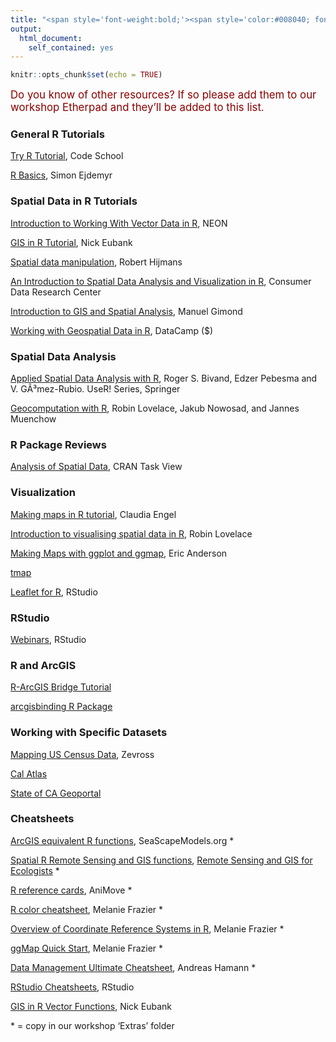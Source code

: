 ```yaml
---
title: "<span style='font-weight:bold;'><span style='color:#008040; font-size:75%;'>Spatial Data Analysis in R:</span><br/>Where To Turn Next</span>"
output: 
  html_document: 
    self_contained: yes
---
```

<style>
ul {
  margin-left: 1em;
}
h2 {
  font-size: 20px;
  font-weight: bold;
}
</style>

```r
knitr::opts_chunk$set(echo = TRUE)
```

<span style="font-size:120%;color:darkred">Do you know of other resources? If so please add them to our   workshop Etherpad and they'll be added to this list.</span>

### General R Tutorials

[Try R Tutorial](http://tryr.codeschool.com/levels/1/challenges/1), Code School

[R Basics](https://sejdemyr.github.io/r-tutorials/basics/), Simon Ejdemyr

### Spatial Data in R Tutorials

[Introduction to Working With Vector Data in R](http://neondataskills.org/tutorial-series/vector-data-series/), NEON

[GIS in R Tutorial](http://www.nickeubank.com/gis-in-r/), Nick Eubank

[Spatial data manipulation](http://www.rspatial.org/spatial/rst/3-vectordata.html), Robert  Hijmans

[An Introduction to Spatial Data Analysis and Visualization in R](https://data.cdrc.ac.uk/tutorial/an-introduction-to-spatial-data-analysis-and-visualisation-in-r), Consumer Data Research Center

[Introduction to GIS and Spatial Analysis](https://mgimond.github.io/Spatial/index.html), Manuel Gimond

[Working with Geospatial Data in R](https://www.datacamp.com/courses/working-with-geospatial-data-in-r), DataCamp ($)

### Spatial Data Analysis

[Applied Spatial Data Analysis with R](http://www.asdar-book.org/), Roger S. Bivand, Edzer Pebesma and V. GÃ³mez-Rubio. UseR! Series, Springer

[Geocomputation with R](http://robinlovelace.net/geocompr/), Robin Lovelace, Jakub Nowosad, and Jannes Muenchow

### R Package Reviews

[Analysis of Spatial Data](https://cran.r-project.org/web/views/Spatial.html), CRAN Task View

### Visualization

[Making maps in R tutorial](https://cengel.github.io/rspatial/4_Mapping.nb.html), Claudia Engel

[Introduction to visualising spatial data in R](https://github.com/Robinlovelace/Creating-maps-in-R), Robin  Lovelace

[Making Maps with ggplot and ggmap](http://eriqande.github.io/rep-res-web/lectures/making-maps-with-R.html),  Eric Anderson 

[tmap](https://cran.r-project.org/web/packages/tmap/vignettes/tmap-nutshell.html)

[Leaflet for R](https://rstudio.github.io/leaflet), RStudio

### RStudio

[Webinars](https://www.rstudio.com/resources/webinars/), RStudio

### R and ArcGIS

[R-ArcGIS Bridge Tutorial](https://www.youtube.com/watch?v=9lpPuCmVmxc)

[arcgisbinding R Package](https://r-arcgis.github.io/assets/arcgisbinding-vignette.html)

### Working with Specific Datasets

[Mapping US Census Data](http://zevross.com/blog/2015/10/14/manipulating-and-mapping-us-census-data-in-r-using-the-acs-tigris-and-leaflet-packages-3/), Zevross

[Cal Atlas](http://www.atlas.ca.gov/download.html)

[State of CA Geoportal](http://portal.gis.ca.gov/geoportal/catalog/search/browse/browse.page)


### Cheatsheets

[ArcGIS equivalent R functions](http://www.seascapemodels.org/data/ArcGIS_to_R_Spatial_CheatSheet.pdf), SeaScapeModels.org *

[Spatial R Remote Sensing and GIS functions](https://github.com/wegmann/RSdocs/raw/master/RSecology_cheatsheet/RS_ecology_refcard.pdf), [Remote Sensing and GIS for Ecologists](http://book.ecosens.org/) *

[R reference cards](http://animove.org/animove-r-reference-cards/), AniMove *

[R color cheatsheet](https://www.nceas.ucsb.edu/~frazier/RSpatialGuides/colorPaletteCheatsheet.pdf), Melanie Frazier *

[Overview of Coordinate Reference Systems in R](https://www.nceas.ucsb.edu/~frazier/RSpatialGuides/OverviewCoordinateReferenceSystems.pdf), Melanie Frazier *

[ggMap Quick Start](https://www.nceas.ucsb.edu/~frazier/RSpatialGuides/ggmap/ggmapCheatsheet.pdf), Melanie Frazier *

[Data Management Ultimate Cheatsheet](https://sites.ualberta.ca/~ahamann/teaching/renr690/R_Cheat_Data.pdf), Andreas Hamann *

[RStudio Cheatsheets](https://www.rstudio.com/resources/cheatsheets/), RStudio

[GIS in R Vector Functions](http://www.nickeubank.com/wp-content/uploads/2015/10/gis_in_r_vector_cheatsheet.pdf), Nick Eubank

\* = copy in our workshop 'Extras' folder



